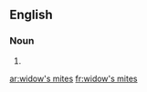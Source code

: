 ==English==

===Noun===
{{head|en|head=[[widow]]'s [[mite]]s}}

# {{plural of|widow's mite}}

[[ar:widow's mites]]
[[fr:widow's mites]]